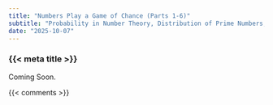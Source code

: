 ```yaml
---
title: "Numbers Play a Game of Chance (Parts 1-6)"
subtitle: "Probability in Number Theory, Distribution of Prime Numbers, Random Matrix Theory Connections, Probabilistic Number Theory Results, The Circle Method, and Applications to Additive Number Theory"
date: "2025-10-07"
---
```


### {{< meta title >}}

Coming Soon.

{{< comments >}}
